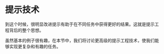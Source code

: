 # 提示技术

到这个时候，很明显改进提示有助于在不同任务中获得更好的结果。这就是提示工程背后的整个思想。

虽然基本的例子很有趣，在本节中，我们将讨论更高级的提示工程技术，使我们能够实现更复杂和有趣的任务。